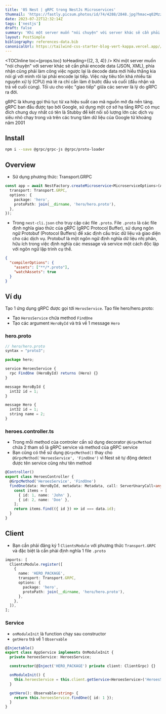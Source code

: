 ```yaml
---
title: '05 Nest | gRPC trong NestJs Microservices'
thumnail: 'https://fastly.picsum.photos/id/74/4288/2848.jpg?hmac=q02MzzHG23nkhJYRXR-_RgKTr6fpfwRgcXgE0EKvNB8'
date: 2023-07-22T12:32:14Z
tags: ['nestjs']
draft: false
summary: 'Khi một server muốn "nói chuyện" với server khác sẽ cần phải encode data (JSON, XML), phía nhận cũng phải làm công việc ngược lại là decode data mới hiểu thằng kia nói gì với mình rôi lại phải encode lại tiếp. Việc này tiêu tốn khá nhiều tài nguyên xử lý (CPU) mà lẽ ra chỉ cần làm ở bước đầu và cuối (đầu nhận và trả về cuối cùng). Tối ưu cho việc "giao tiếp" giữa các server là lý do gRPC ra đời'
layout: PostSimple
bibliography: references-data.bib
canonicalUrl: https://tailwind-css-starter-blog-vert-kappa.vercel.app//blog/new-features-in-v1/
---
```


<TOCInline toc={props.toc} toHeading={(2, 3, 4)} />
Khi một server muốn "nói chuyện" với server khác sẽ cần phải encode data (JSON, XML), phía nhận cũng phải làm công việc ngược lại là decode data mới hiểu thằng kia nói gì với mình rôi lại phải encode lại tiếp. Việc này tiêu tốn khá nhiều tài nguyên xử lý (CPU) mà lẽ ra chỉ cần làm ở bước đầu và cuối (đầu nhận và trả về cuối cùng). Tối ưu cho việc "giao tiếp" giữa các server là lý do gRPC ra đời.

gRPC là khung gọi thủ tục từ xa hiệu suất cao mã nguồn mở đa nền tảng. gRPC ban đầu được tạo bởi Google, sử dụng một cơ sở hạ tầng RPC có mục đích chung duy nhất có tên là Stubby để kết nối số lượng lớn các dịch vụ siêu nhỏ chạy trong và trên các trung tâm dữ liệu của Google từ khoảng năm 2001

## Install

```BASH
npm i --save @grpc/grpc-js @grpc/proto-loader
```

## Overview

- Sử dụng phương thức: Transport.GRPC

```TYPESCRIPT
const app = await NestFactory.createMicroservice<MicroserviceOptions>(AppModule, {
  transport: Transport.GRPC,
  options: {
    package: 'hero',
    protoPath: join(__dirname, 'hero/hero.proto'),
  },
});
```

- Trong `nest-cli.json` cho truy cập các file `.proto`. File `.proto` là các file định nghĩa giao thức của gRPC (gRPC Protocol Buffer), sử dụng ngôn ngữ Protobuf (Protocol Buffers) để xác định cấu trúc dữ liệu và giao diện cho các dịch vụ. Protobuf là một ngôn ngữ định nghĩa dữ liệu nhị phân, hữu ích trong việc định nghĩa các message và service một cách độc lập với ngôn ngữ lập trình cụ thể.

```JSON
{
  "compilerOptions": {
    "assets": ["**/*.proto"],
    "watchAssets": true
  }
}
```

## Ví dụ

Tạo 1 ứng dụng gRPC được gọi tới `HerosService`. Tạo file hero/hero.proto:
- Tạo `HerosService` chứa method `FindOne`
- Tạo các argument `HeroById` và trả về 1 message `Hero`

### hero.proto

```TYPESCRIPT
// hero/hero.proto
syntax = "proto3";

package hero;

service HeroesService {
  rpc FindOne (HeroById) returns (Hero) {}
}

message HeroById {
  int32 id = 1;
}

message Hero {
  int32 id = 1;
  string name = 2;
}
```
### heroes.controller.ts

- Trong mỗi method của controler cần sử dụng decorator `@GrpcMethod` chứa 2 tham số là gRPC service và method của gRPC service
- Bạn cũng có thể sử dụng `@GrpcMethod()` thay cho `@GrpcMethod('HeroesService', 'FindOne')` vì Nest sẽ tự động detect được tên service cũng như tên method

```TYPESCRIPT
@Controller()
export class HeroesController {
  @GrpcMethod('HeroesService', 'FindOne')
  findOne(data: HeroById, metadata: Metadata, call: ServerUnaryCall<any, any>): Hero {
    const items = [
      { id: 1, name: 'John' },
      { id: 2, name: 'Doe' },
    ];
    return items.find(({ id }) => id === data.id);
  }
}
```

## Client

- Bạn cần phải đăng ký 1 `ClientsModule` với phương thức `Transport.GRPC` và đặc biệt là cần phải định nghĩa 1 file `.proto`

```TYPESCRIPT
imports: [
  ClientsModule.register([
    {
      name: 'HERO_PACKAGE',
      transport: Transport.GRPC,
      options: {
        package: 'hero',
        protoPath: join(__dirname, 'hero/hero.proto'),
      },
    },
  ]),
];
```

### Service

- `onModuleInit` là function chạy sau constructor
- `getHero` trả về 1 `Observable`

```TYPESCRIPT
@Injectable()
export class AppService implements OnModuleInit {
  private heroesService: HeroesService;

  constructor(@Inject('HERO_PACKAGE') private client: ClientGrpc) {}

  onModuleInit() {
    this.heroesService = this.client.getService<HeroesService>('HeroesService');
  }

  getHero(): Observable<string> {
    return this.heroesService.findOne({ id: 1 });
  }
}
```